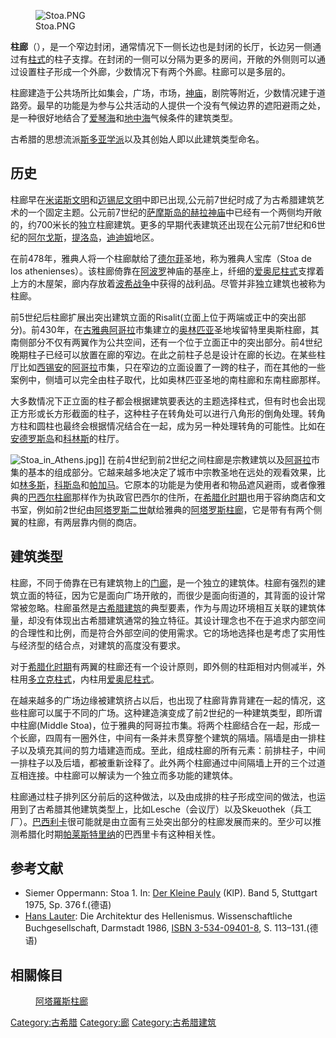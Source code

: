 {{not|拱廊}}
[[File:Stoa.PNG|thumb]]

'''柱廊'''（{{lang-en|Stoa}}），是一个窄边封闭，通常情况下一侧长边也是封闭的长厅，长边另一侧通过有[[柱式|柱式]]的柱子支撑。在封闭的一侧可以分隔为更多的房间，开敞的外侧则可以通过设置柱子形成一个外廊，少数情况下有两个外廊。柱廊可以是多层的。

柱廊建造于公共场所比如集会，广场，市场，[[神庙|神庙]]，剧院等附近，少数情况建于道路旁。最早的功能是为参与公共活动的人提供一个没有气候边界的遮阳避雨之处，是一种很好地结合了[[爱琴海|爱琴海]]和[[地中海|地中海]]气候条件的建筑类型。

古希腊的思想流派[[斯多亚学派|斯多亚学派]]以及其创始人即以此建筑类型命名。

== 历史 ==
柱廊早在[[米诺斯文明|米诺斯文明]]和[[迈锡尼文明|迈锡尼文明]]中即已出现,公元前7世纪时成了为古希腊建筑艺术的一个固定主题。公元前7世纪的[[萨摩斯岛的赫拉神庙|萨摩斯岛的赫拉神庙]]中已经有一个两侧均开敞的，约700米长的独立柱廊建筑。更多的早期代表建筑还出现在公元前7世纪和6世纪的[[阿尔戈斯|阿尔戈斯]]，[[提洛岛|提洛岛]]，[[迪迪姆|迪迪姆]]地区。

在前478年，雅典人将一个柱廊献给了[[德尔菲|德尔菲]]圣地，称为雅典人宝库（Stoa de los athenienses）。该柱廊倚靠在[[阿波罗|阿波罗]]神庙的基座上，纤细的[[爱奥尼柱式|爱奥尼柱式]]支撑着上方的木屋架，廊内存放着[[波希战争|波希战争]]中获得的战利品。尽管并非独立建筑也被称为柱廊。

前5世纪后柱廊扩展出突出建筑立面的Risalit(立面上位于两端或正中的突出部分)。前430年，在[[古雅典阿哥拉|古雅典阿哥拉]]市集建立的[[奥林匹亚|奥林匹亚]]圣地埃留特里奥斯柱廊，其南侧部分不仅有两翼作为公共空间，还有一个位于立面正中的突出部分。前4世纪晚期柱子已经可以放置在廊的窄边。在此之前柱子总是设计在廊的长边。在某些柱厅比如[[西锡安|西锡安]]的[[阿哥拉|阿哥拉]]市集，只在窄边的立面设置了一跨的柱子，而在其他的一些案例中，侧墙可以完全由柱子取代，比如奥林匹亚圣地的南柱廊和东南柱廊那样。

大多数情况下正立面的柱子都会根据建筑要表达的主题选择柱式，但有时也会出现正方形或长方形截面的柱子，这种柱子在转角处可以进行八角形的倒角处理。转角方柱和圆柱也最终会根据情况结合在一起，成为另一种处理转角的可能性。比如在[[安德罗斯岛|安德罗斯岛]]和[[科林斯|科林斯]]的柱厅。

[[Image:Stoa_in_Athens.jpg|right]]]]
在前4世纪到前2世纪之间柱廊是宗教建筑以及[[阿哥拉|阿哥拉]]市集的基本的组成部分。它越来越多地决定了城市中宗教圣地在远处的观看效果，比如[[林多斯|林多斯]]，[[科斯岛|科斯岛]]和[[帕加马|帕加马]]。它原本的功能是为使用者和物品遮风避雨，或者像雅典的[[巴西尔柱廊|巴西尔柱廊]]那样作为执政官巴西尔的住所，在[[希腊化时期|希腊化时期]]也用于容纳商店和文书室，例如前2世纪由[[阿塔罗斯二世|阿塔罗斯二世]]献给雅典的[[阿塔罗斯柱廊|阿塔罗斯柱廊]]，它是带有有两个侧翼的柱廊，有两层靠内侧的商店。

== 建筑类型 ==
柱廊，不同于倚靠在已有建筑物上的[[门廊|门廊]]，是一个独立的建筑体。柱廊有强烈的建筑立面的特征，因为它是面向广场开敞的，而很少是面向街道的，其背面的设计常常被忽略。柱廊虽然是[[古希腊建筑|古希腊建筑]]的典型要素，作为与周边环境相互关联的建筑体量，却没有体现出古希腊建筑通常的独立特征。其设计理念也不在于追求内部空间的合理性和比例，而是符合外部空间的使用需求。它的场地选择也是考虑了实用性与经济型的结合点，对建筑的高度没有要求。

对于[[希腊化时期|希腊化时期]]有两翼的柱廊还有一个设计原则，即外侧的柱距相对内侧减半，外柱用[[多立克柱式|多立克柱式]]，内柱用[[爱奥尼柱式|爱奥尼柱式]]。

在越来越多的广场边缘被建筑挤占以后，也出现了柱廊背靠背建在一起的情况，这些柱廊可以属于不同的广场。这种建造演变成了前2世纪的一种建筑类型，即所谓中柱廊(Middle Stoa)，位于雅典的阿哥拉市集。将两个柱廊结合在一起，形成一个长廊，四周有一圈外住，中间有一条并未贯穿整个建筑的隔墙。隔墙是由一排柱子以及填充其间的剪力墙建造而成。至此，组成柱廊的所有元素：前排柱子，中间一排柱子以及后墙，都被重新诠释了。此外两个柱廊通过中间隔墙上开的三个过道互相连接。中柱廊可以解读为一个独立而多功能的建筑体。

柱廊通过柱子排列区分前后的这种做法，以及由成排的柱子形成空间的做法，也运用到了古希腊其他建筑类型上，比如Lesche（会议厅）以及Skeuothek（兵工厂）。[[巴西利卡|巴西利卡]]很可能就是由立面有三处突出部分的柱廊发展而来的。至少可以推测希腊化时期[[帕莱斯特里纳|帕莱斯特里纳]]的巴西里卡有这种相关性。

== 参考文献 ==
* Siemer Oppermann: Stoa 1. In: [[Der_Kleine_Pauly|Der Kleine Pauly]] (KlP). Band 5, Stuttgart 1975, Sp. 376 f.(德语)
* [[Hans_Lauter|Hans Lauter]]: Die Architektur des Hellenismus. Wissenschaftliche Buchgesellschaft, Darmstadt 1986, [[ISBN_3-534-09401-8|ISBN 3-534-09401-8]], S. 113–131.(德语)

== 相關條目 ==
:[[阿塔羅斯柱廊|阿塔羅斯柱廊]]

{{DEFAULTSORT:柱廊}}
[[Category:古希腊|Category:古希腊]]
[[Category:廊|Category:廊]]
[[Category:古希腊建筑|Category:古希腊建筑]]